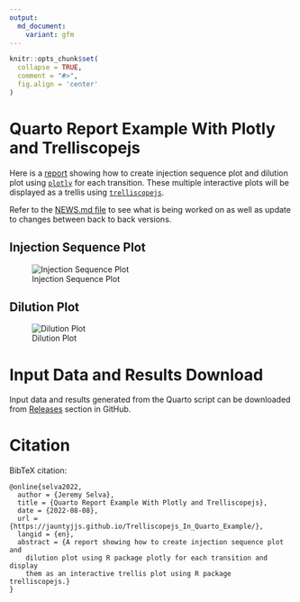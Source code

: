 ```yaml
---
output:
  md_document:
    variant: gfm
---
```


```r
knitr::opts_chunk$set(
  collapse = TRUE,
  comment = "#>",
  fig.align = 'center'
)
```

# Quarto Report Example With Plotly and Trelliscopejs

Here is a [report](https://jauntyjjs.github.io/Trelliscopejs_In_Quarto_Example/) showing how to create injection sequence plot and dilution plot using [`plotly`](https://plotly.com/r/) for each transition. These multiple interactive plots will be displayed as a trellis using [`trelliscopejs`](https://hafen.github.io/trelliscopejs/).

Refer to the [NEWS.md file](https://github.com/JauntyJJS/Trelliscopejs_In_Quarto_Example/blob/main/NEWS.md) to see what is being worked on as well as update to changes between back to back versions.


## Injection Sequence Plot

![Injection Sequence Plot](images/Injection_Sequence.JPG){fig-alt="An injection sequence plot."}

## Dilution Plot

![Dilution Plot](images/Dilution_Plot.JPG){fig-alt="A dilution plot."}


# Input Data and Results Download

Input data and results generated from the Quarto script can be downloaded from [Releases](https://github.com/JauntyJJS/Trelliscopejs_In_Quarto_Example/releases) section in GitHub.


# Citation

BibTeX citation:

```
@online{selva2022,
  author = {Jeremy Selva},
  title = {Quarto Report Example With Plotly and Trelliscopejs},
  date = {2022-08-08},
  url = {https://jauntyjjs.github.io/Trelliscopejs_In_Quarto_Example/},
  langid = {en},
  abstract = {A report showing how to create injection sequence plot and
    dilution plot using R package plotly for each transition and display
    them as an interactive trellis plot using R package trelliscopejs.}
}
```
